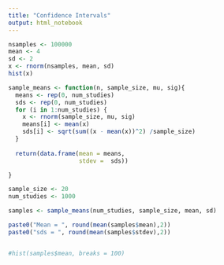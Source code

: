 ```yaml
---
title: "Confidence Intervals"
output: html_notebook
---
```



```r
nsamples <- 100000
mean <- 4
sd <- 2
x <- rnorm(nsamples, mean, sd)
hist(x)
```
```r
sample_means <- function(n, sample_size, mu, sig){
  means <- rep(0, num_studies)
  sds <- rep(0, num_studies)
  for (i in 1:num_studies) {
    x <- rnorm(sample_size, mu, sig)
    means[i] <- mean(x)
    sds[i] <- sqrt(sum((x - mean(x))^2) /sample_size)
  }
  
  return(data.frame(mean = means,
                    stdev =  sds))

}
```
```r
sample_size <- 20
num_studies <- 1000

samples <- sample_means(num_studies, sample_size, mean, sd)

paste0("Mean = ", round(mean(samples$mean),2))
paste0("sds = ", round(mean(samples$stdev),2))


#hist(samples$mean, breaks = 100)
```

